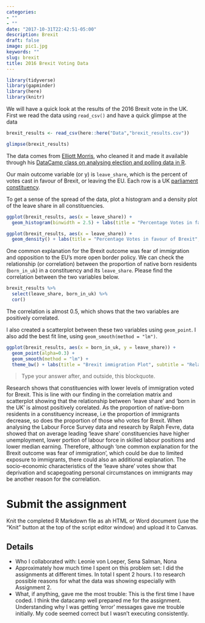 ```yaml
---
categories:
- ""
- ""
date: "2017-10-31T22:42:51-05:00"
description: Brexit
draft: false
image: pic1.jpg
keywords: ""
slug: brexit
title: 2016 Brexit Voting Data
---
```


```r
library(tidyverse)  
library(gapminder)  
library(here)
library(knitr)
```

We will have a quick look at the results of the 2016 Brexit vote in the UK. First we read the data using `read_csv()` and have a quick glimpse at the data

```r
brexit_results <- read_csv(here::here("Data","brexit_results.csv"))

glimpse(brexit_results)
```
The data comes from [Elliott Morris](https://www.thecrosstab.com/), who cleaned it and made it available through his [DataCamp class on analysing election and polling data in R](https://www.datacamp.com/courses/analyzing-election-and-polling-data-in-r).

Our main outcome variable (or y) is `leave_share`, which is the percent of votes cast in favour of Brexit, or leaving the EU. Each row is a UK [parliament constituency](https://en.wikipedia.org/wiki/United_Kingdom_Parliament_constituencies). 

To get a sense of the spread of the data, plot a histogram and a density plot of the leave share in all constituencies.

```r
ggplot(brexit_results, aes(x = leave_share)) +
  geom_histogram(binwidth = 2.5) + labs(title = "Percentage Votes in favour of Brexit", subtitle= "Leave Share in all Constituencies", x = "Leave Share", y = "UK Parliament Constituency")

ggplot(brexit_results, aes(x = leave_share)) +
  geom_density() + labs(title = "Percentage Votes in favour of Brexit", subtitle= "Leave Share in all Constituencies", x = "Leave Share", y = "UK Parliament Constituency")


```

One common explanation for the Brexit outcome was fear of immigration and opposition to the EU's more open border policy. We can check the relationship (or correlation) between the proportion of native born residents (`born_in_uk`) in a constituency and its `leave_share`. Please find the correlation between the two variables below.

```r
brexit_results %>% 
  select(leave_share, born_in_uk) %>% 
  cor()
```

The correlation is almost 0.5, which shows that the two variables are positively correlated. 

I also created a scatterplot between these two variables using `geom_point`. I also add the best fit line, using  `geom_smooth(method = "lm")`. 

```r
ggplot(brexit_results, aes(x = born_in_uk, y = leave_share)) +
  geom_point(alpha=0.3) +
  geom_smooth(method = "lm") +
  theme_bw() + labs(title = "Brexit immigration Plot", subtitle = "Relationship between those born in the UK and leave share " , x = "Born in the UK", y = "Leave Share")
```

> Type your answer after, and outside, this blockquote.

Research shows that constituencies with lower levels of immigration voted for Brexit. This is line with our finding in the correlation matrix and scatterplot showing that the relationship between ‘leave share’ and ‘born in the UK’ is almost positively corelated. As the proportion of native-born residents in a constituency increase, i.e the proportion of immigrants decrease, so does the proportion of those who votes for Brexit. When analysing the Labour Force Survey data and research by Ralph Fevre, data showed that on average leading ‘leave share’ constituencies have higher unemployment, lower portion of labour force in skilled labour positions and lower median earning. Therefore, although ‘one common explanation for the Brexit outcome was fear of immigration’, which could be due to limited exposure to immigrants, there could also an additional explanation. The socio-economic characteristics of the ‘leave share’ votes show that deprivation and scapegoating personal circumstances on immigrants may be another reason for the correlation.

# Submit the assignment

Knit the completed R Markdown file as ah HTML or Word document (use the "Knit" button at the top of the script editor window) and upload it to Canvas.


## Details

- Who I collaborated with: Leonie von Loeper, Sena Salman, Nona
- Approximately how much time I spent on this problem set: I did the assignments at different times. In total I spent 2 hours. I to research possible reasons for what the data was showing especially with Assignment 2.
- What, if anything, gave me the most trouble: This is the first time I have coded. I think the datacamp well prepared me for the assignment. Understanding why I was getting 'error' messages gave me trouble initially. My code seemed correct but I wasn't executing consistently.
